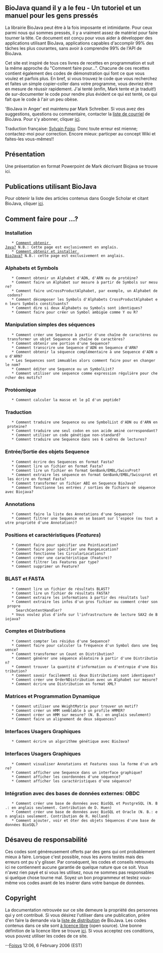 == BioJava quand il y a le feu - Un tutoriel et un manuel pour les gens press&eacute;s ==

La librairie BioJava peut être à la fois imposante et intimidante. Pour ceux parmi nous qui sommes pressés, il y a vraiment assez de matériel pour faire tourner la tête. Ce document est conçu pour vous aider à développer des applications utilisant BioJava, applications capables d'accomplir 99% des tâches les plus courantes, sans avoir à comprendre 99% de l'API de BioJava.

Cet site est inspiré de tous ces livres de recettes en programmation et suit la même approche du "Comment faire pour...". Chacune de ces recettes contient également des codes de démonstration qui font ce que vous voulez et parfois plus. En bref, si vous trouvez le code que vous recherchez et faites un simple copier-coller dans votre programme, vous devriez être en mesure de réussir rapidement. J'ai tenté (enfin, Mark tente et je traduit!) de sur-documenter le code pour rendre plus évident ce qui est tenté, ce qui fait que le code à l'air un peu obèse.

'BioJava in Anger' est maintenu par Mark Schreiber. Si vous avez des suggestions, questions ou commentaire, contacter la [mailto://biojava-l@biojava.org liste de courriel] de BioJava. Pour s'y abonner, cliquer [http://www.biojava.org/mailman/listinfo/biojava-l ici].

Traduction française: [mailto://sylvain.foisyCHEZbioneq.qc.ca Sylvain Foisy]. Donc toute erreur est mienne; contactez-moi pour correction. Encore mieux: particper au concept Wiki et faites-les vous-m&ecirc;mes!!

== Présentation ==

Une présentation en format Powerpoint de Mark décrivant Biojava se trouve ici.

== Publications utilisant BioJava ==

Pour obtenir la liste des articles contenus dans Google Scholar et citant BioJava, cliquer [http://scholar.google.com/scholar?q=biojava&ie=UTF-8&oe=UTF-8&hl=en ici].

== Comment faire pour ...? ==

=== Installation ===

    * [http://java.sun.com Comment obtenir Java?] N.B.: Cette page est exclusivement en anglais.
    * [http://biojava.open-bio.org/wiki/BioJava:GetStarted Comment obtenir et installer BioJava?] N.B.: cette page est exclusivement en anglais.

=== Alphabets et Symbols ===

    * Comment obtenir un Alphabet d'ADN, d'ARN ou de protéine?
    * Comment faire un Alphabet sur mesure à partir de Symbols sur mesure?
    * Comment faire unCrossProductAlphabet, par exemple, un Alphabet de codons?
    * Comment décomposer les Symbols d'Alphabets CrossProductAlphabet en leurs Symbols constituants?
    * Comment dire si deux Alphabets ou Symbols sont identiques?
    * Comment faire pour créer un Symbol ambigüe comme Y ou R?

=== Manipulation simples des s&eacute;quences ===

    * Comment créer une Sequence à partir d'une chaîne de caractères ou transformer un objet Sequence en chaîne de caractères?
    * Comment obtenir une portion d'une Sequence?
    * Comment transcrire une Sequence d'ADN en Sequence d'ARN?
    * Comment obtenir la séquence complémentaire à une Sequence d'ADN ou d'ARN?
    * Les Sequences sont immuables alors comment faire pour en changer le nom?
    * Comment éditer une Sequence ou un SymbolList?
    * Comment utiliser une sequence comme expression régulière pour chercher des motifs?

=== Protéomique ===

    * Comment calculer la masse et le pI d'un peptide?

=== Traduction ===

    * Comment traduire une Sequence ou une SymbolList d'ADN ou d'ARN en proteine?
    * Comment traduire une seul codon en son acide aminé correspondant?
    * Comment utiliser un code génétique non-standard?
    * Comment traduire une Sequence dans ses 6 cadres de lectures?

=== Entrée/Sortie des objets Sequence ===

    * Comment écrire des Sequences en format Fasta?
    * Comment lire un fichier en format Fasta?
    * Comment lire un fichier en format GenBank/EMBL/SwissProt?
    * Comment extraire les séquence en format GenBank/EMBL/Swissprot et les écrire en format Fasta?
    * Comment transformer un fichier ABI en Sequence BioJava?
    * Comment fonctionne les entrées / sorties de fichiers de séquence avec Biojava?

=== Annotations ===

    * Comment faire la liste des Annotations d'une Sequence?
    * Comment filtrer une Sequence en se basant sur l'espèce (ou tout autre propriété d'une Annotation)?

=== Positions et caract&eacute;ristiques (''Features'') ===

    * Comment faire pour spécifier une PointLocation?
    * Comment faire pour spécifier une RangeLocation?
    * Comment fonctionne les CircularLocations?
    * Comment créer une caractéristique (Feature)?
    * Comment filtrer les Features par type?
    * Comment supprimer un Feature?

=== BLAST et FASTA ===

    * Comment lire un fichier de résultats BLAST?
    * Comment lire un fichier de résultats FASTA?
    * Comment extraire les informations à partir des résultats lus?
    * Comment extraire les infos d'un gros fichier ou comment créer son propre
      SearchContentHandler?
    * Vous voulez plus d'info sur l'infrastructure de lecture SAX2 de Biojava?

=== Comptes et Distributions ===

    * Comment compter les résidus d'une Sequence?
    * Comment faire pour calculer la fréquence d'un Symbol dans une Sequence?
    * Comment transformer un Count en Distribution?
    * Comment générer une séquence aléatoire à partir d'une Distribution?
    * Comment trouver la quantité d'information ou d'entropie d'une Distribution?
    * Comment savoir facilement si deux Distributions sont identiques?
    * Comment créer une OrderNDistribution avec un Alphabet sur mesure?
    * Comment écrire une Distribution en format XML?

=== Matrices et Programmation Dynamique ===

    * Comment utiliser une WeightMatrix pour trouver un motif?
    * Comment créer un HMM semblable à un profile HMMER?
    * Comment créer un HMM sur mesure? (N. B.: en anglais seulement)
    * Comment faire un alignement de deux séquences?

=== Interfaces Usagers Graphiques ===

    * Comment écrire un algorithme génétique avec BioJava?

=== Interfaces Usagers Graphiques ===

    * Comment visualiser Annotations et Features sous la forme d'un arbre?
    * Comment afficher une Sequence dans un interface graphique?
    * Comment afficher les coordonnées d'une séquence?
    * Comment afficher les caractéristiques d'une séquence?

=== Int&eacute;gration avec des bases de donn&eacute;es externes: OBDC ===

    * Comment créer une base de données avec BioSQL et PostgreSQL (N. B.: en anglais seulement. Contribution de D. Huen)
    * Comment créer une base de données avec BioSQL et Oracle (N. B.: en anglais seulement. Contribution de R. Holland)
    * Comment ajouter, voir et ôter des objets Séquences d'une base de données BioSQL?


== D&eacute;saveu de responsabilit&eacute; ==

Ces codes sont généreusement offerts par des gens qui ont probablement mieux à faire. Lorsque c'est possible, nous les avons testés mais des erreurs ont pu s'y glisser. Par conséquent, les codes et conseils retrouvés ici ne contiennent aucune garantie de quelque nature que ce soit. Vous n'avez rien payé et si vous les utilisez, nous ne sommes pas responsables si quelque chose tourne mal. Soyez un bon programmeur et testez vous-même vos codes avant de les insérer dans votre banque de données.

== Copyright ==

La documentation retrouvée sur ce site demeure la propriété des personnes qui y ont contribué. Si vous désirez l'utiliser dans une publication, prière d'en faire la demande via la [mailto://biojava-l@biojava.org liste de distribution] de BioJava. Les codes contenus dans ce site sont [http://fr.wikipedia.org/wiki/Open_Source à licence libre] (open source). Une bonne définition de la licence libre se trouve [http://www.opensource.org/docs/definition_plain.php ici]. Si vous acceptez ces conditions, vous pouvez utiliser les codes de ce site.

--[[User:Foisys|Foisys]] 12:06, 6 February 2006 (EST)